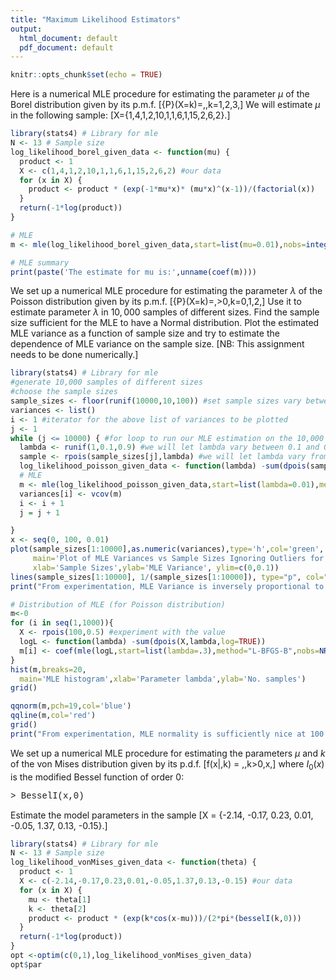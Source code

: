 ---
title: "Maximum Likelihood Estimators"
output:
  html_document: default
  pdf_document: default
---

```{r setup, include=FALSE}
knitr::opts_chunk$set(echo = TRUE)
```

Here is a numerical MLE procedure for estimating the parameter $\mu$ of the Borel distribution
given by its p.m.f.
\[{\sf P}(X=k)=\frac{e^{-\mu k}(\mu k)^{k-1}}{k!},\quad\mu\in[0,1],\quad k=1,2,3,\dots\]
We will estimate $\mu$ in the following sample:
\[X=\{1,4,1,2,10,1,1,6,1,15,2,6,2\}.\]
```{r MLE1, echo=TRUE}
library(stats4) # Library for mle
N <- 13 # Sample size
log_likelihood_borel_given_data <- function(mu) {
  product <- 1
  X <- c(1,4,1,2,10,1,1,6,1,15,2,6,2) #our data
  for (x in X) {
    product <- product * (exp(-1*mu*x)* (mu*x)^(x-1))/(factorial(x))
  }
  return(-1*log(product))
}

# MLE
m <- mle(log_likelihood_borel_given_data,start=list(mu=0.01),nobs=integer(13),lower = 0.01,upper =1) #since mu is bounded between 0 and 1, but mu=0 -> infinity

# MLE summary
print(paste('The estimate for mu is:',unname(coef(m))))
```

We set up a numerical MLE procedure for estimating the parameter $\lambda$ of the Poisson distribution
given by its p.m.f.
\[{\sf P}(X=k)=\frac{\lambda^ke^{-\lambda}}{k!},\quad\lambda>0,\quad k=0,1,2,\dots\]
Use it to estimate parameter $\lambda$ in $10,000$ samples of different sizes. 
Find the sample size sufficient for the MLE to have a Normal distribution.
Plot the estimated MLE variance as a function of sample size and try to estimate the 
dependence of MLE variance on the sample size.
[NB: This assignment needs to be done numerically.]
```{r MLE2, echo=TRUE}
library(stats4) # Library for mle
#generate 10,000 samples of different sizes
#choose the sample sizes
sample_sizes <- floor(runif(10000,10,100)) #set sample sizes vary between 1 and 100
variances <- list()
i <- 1 #iterator for the above list of variances to be plotted
j <- 1
while (j <= 10000) { #for loop to run our MLE estimation on the 10,000 samples of varying sizes
  lambda <- runif(1,0.1,0.9) #we will let lambda vary between 0.1 and 0.9
  sample <- rpois(sample_sizes[j],lambda) #we will let lambda vary from 0.1 to 10
  log_likelihood_poisson_given_data <- function(lambda) -sum(dpois(sample,lambda,log = TRUE))
  # MLE
  m <- mle(log_likelihood_poisson_given_data,start=list(lambda=0.01),method="L-BFGS-B",nobs=NROW(sample),lower = 0.01) #since lambda>0
  variances[i] <- vcov(m)
  i <- i + 1
  j = j + 1

}
x <- seq(0, 100, 0.01)
plot(sample_sizes[1:10000],as.numeric(variances),type='h',col='green',
     main='Plot of MLE Variances vs Sample Sizes Ignoring Outliers for Nicer Fit',
     xlab='Sample Sizes',ylab='MLE Variance', ylim=c(0,0.1))
lines(sample_sizes[1:10000], 1/(sample_sizes[1:10000]), type="p", col="red")
print("From experimentation, MLE Variance is inversely proportional to the sample size.")

# Distribution of MLE (for Poisson distribution)
m<-0
for (i in seq(1,1000)){
  X <- rpois(100,0.5) #experiment with the value
  logL <- function(lambda) -sum(dpois(X,lambda,log=TRUE))
  m[i] <- coef(mle(logL,start=list(lambda=.3),method="L-BFGS-B",nobs=NROW(X),lower = 0.01))
}
hist(m,breaks=20,
  main='MLE histogram',xlab='Parameter lambda',ylab='No. samples')
grid()

qqnorm(m,pch=19,col='blue')
qqline(m,col='red')
grid()
print("From experimentation, MLE normality is sufficiently nice at 100 samples. At 50 samples, the histogram may not resemble a normal graph but the Q-Q plot will still be straight. At 25 samples this situation holds, but any less than 15 and there will be strong tail deviations. ")

```

We set up a numerical MLE procedure for estimating the parameters $\mu$ and $k$ of the von Mises distribution
given by its p.d.f.
\[f(x|\mu,k) = \frac{e^{k\cos(x-\mu)}}{2\pi I_0(k)},\quad \mu\in\mathbb{R},k>0,\quad x\in[-\pi,\pi],\]
where $I_0(x)$ is the modified Bessel function of order $0$:

<span style="font-family:Courier;">
> BesselI(x,0)
</span>

Estimate the model parameters in the sample
\[X = \{-2.14, -0.17, 0.23, 0.01, -0.05, 1.37, 0.13, -0.15\}.\]
```{r MLE3, echo=TRUE}
library(stats4) # Library for mle
N <- 13 # Sample size
log_likelihood_vonMises_given_data <- function(theta) {
  product <- 1
  X <- c(-2.14,-0.17,0.23,0.01,-0.05,1.37,0.13,-0.15) #our data
  for (x in X) {
    mu <- theta[1]
    k <- theta[2]
    product <- product * (exp(k*cos(x-mu)))/(2*pi*(besselI(k,0)))
  }
  return(-1*log(product))
}
opt <-optim(c(0,1),log_likelihood_vonMises_given_data)
opt$par
```



